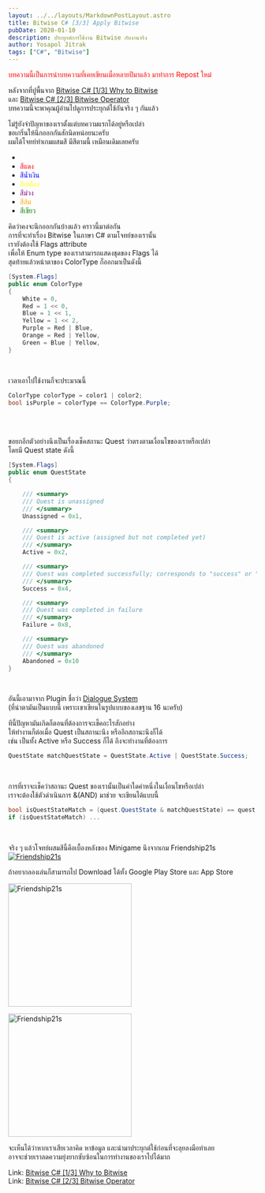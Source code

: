 ```yaml
---
layout: ../../layouts/MarkdownPostLayout.astro
title: Bitwise C# [3/3] Apply Bitwise
pubDate: 2020-01-10
description: ประยุกต์การใช้งาน Bitwise กับงานจริง
author: Yosapol Jitrak
tags: ["C#", "Bitwise"]
---
```


<span style="color: red">บทความนี้เป็นการนำบทความที่เคยเขียนเมื่อหลายปีมาแล้ว มาทำการ Repost ใหม่</span><br />

หลังจากที่ปูพื้นจาก [Bitwise C# [1/3] Why to Bitwise](post-1-bitwise-csharp-1-in-3-why-to-bitwise/) <br />
และ [Bitwise C# [2/3] Bitwise Operator](post-2-bitwise-csharp-2-in-3-bitwise-operator) <br />
บทความนี้จะพาคุณผู้อ่านไปดูการประยุกต์ใช้กันจริง ๆ กันแล้ว <br />

ไม่รู้ยังจำปัญหาของเราตั้งแต่บทความแรกได้อยู่หรือเปล่า <br />
ขอเกริ่นให้นึกออกกันสักนิดหน่อยนะครับ <br />
ผมได้โจทย์ทำเกมผสมสี มีสีตามนี้ เหมือนเดิมเลยครับ <br />

- <span style="color:white">สีขาว</span>
- <span style="color:red">สีแดง</span>
- <span style="color:blue">สีน้ำเงิน</span>
- <span style="color:yellow">สีเหลือง</span>
- <span style="color:purple">สีม่วง</span>
- <span style="color:orange">สีส้ม</span>
- <span style="color:green">สีเขียว</span>

คิดว่าคงจะนึกออกกันบ้างแล้ว คราวนี้มาต่อกัน <br />
การที่จะทำเรื่อง Bitwise ในภาษา C# ตามโจทย์ของเรานั้น <br />
เรายังต้องใช้ Flags attribute <br />
เพื่อให้ Enum type ของเราสามารถแสดงชุดของ Flags ได้ <br />
สุดท้ายแล้วหน้าตาของ ColorType ก็ออกมาเป็นดังนี้ <br />

```csharp
[System.Flags]
public enum ColorType
{
    White = 0,
    Red = 1 << 0,
    Blue = 1 << 1,
    Yellow = 1 << 2,
    Purple = Red | Blue,
    Orange = Red | Yellow,
    Green = Blue | Yellow,
}
```

<br />

เวลาเอาไปใช้งานก็จะประมาณนี้

```csharp
ColorType colorType = color1 | color2;
bool isPurple = colorType == ColorType.Purple;
```

<br />
<br />

ขอยกอีกตัวอย่างนึงเป็นเรื่องเช็คสถานะ Quest ว่าตรงตามเงื่อนไขของเราหรือเปล่า <br />
โดยมี Quest state ดังนี้ <br />

```csharp
[System.Flags]
public enum QuestState
{

    /// <summary>
    /// Quest is unassigned
    /// </summary>
    Unassigned = 0x1,

    /// <summary>
    /// Quest is active (assigned but not completed yet)
    /// </summary>
    Active = 0x2,

    /// <summary>
    /// Quest was completed successfully; corresponds to "success" or "done"
    /// </summary>
    Success = 0x4,

    /// <summary>
    /// Quest was completed in failure
    /// </summary>
    Failure = 0x8,

    /// <summary>
    /// Quest was abandoned
    /// </summary>
    Abandoned = 0x10
}
```

<br />

อันนี้เอามาจาก Plugin ชื่อว่า [Dialogue System](https://www.assetstore.unity3d.com/en/#!/content/11672) <br />
(ที่น่าตามันเป็นแบบนี้ เพราะเขาเขียนในรูปแบบของเลขฐาน 16 นะครับ) <br />

ทีนี้ปัญหามันเกิดก็ตอนที่ต้องการจะเช็คอะไรสักอย่าง <br />
ให้ทำงานก็ต่อเมื่อ Quest เป็นสถานะนึง หรืออีกสถานะนึงก็ได้ <br />
เช่น เป็นทั้ง Active หรือ Success ก็ได้ ถึงจะทำงานที่ต้องการ <br />

```csharp
QuestState matchQuestState = QuestState.Active | QuestState.Success;
```

<br />

การที่เราจะเช็คว่าสถานะ Quest ของเรานั้นเป็นค่าใดค่าหนึ่งในเงื่อนไขหรือเปล่า <br />
เราจะต้องใช้ตัวดำเนินการ &(AND) มาช่วย จะเขียนได้แบบนี้ <br />

```csharp
bool isQuestStateMatch = (quest.QuestState & matchQuestState) == quest.QuestState;
if (isQuestStateMatch) ...
```

<br />

จริง ๆ แล้วโจทย์ผสมสีนี้คือเบื้องหลังของ Minigame นึงจากเกม Friendship21s
[<img alt="Friendship21s" src="/src/assets/images/bitwise-csharp-3-in-3-apply-bitwise/flower-shop.jpg" />](/src/assets/images/bitwise-csharp-3-in-3-apply-bitwise/flower-shop.jpg)

ถ้าอยากลองเล่นก็สามารถไป Download ได้ทั้ง Google Play Store และ App Store <br />

[<img alt="Friendship21s" src="https://cdn.tigthai.com/imguploads/201711/20/06451810015111483682317_bt_googleplay_new.png" width="250" />](https://play.google.com/store/apps/details?id=com.miryninnovation.friendship21s)

[<img alt="Friendship21s" src="https://cdn.tigthai.com/imguploads/09811080014806912515830_bt_appstore.png" width="250" />](https://itunes.apple.com/th/app/friendship21s/id1290104184)

จะเห็นได้ว่าหากเราเสียเวลาคิด หาข้อมูล และนำมาประยุกต์ใช้ก่อนที่จะลุยลงมือทำเลย <br />
อาจจะช่วยเราลดความยุ่งยากซับซ้อนในการทำงานของเราไปได้มาก <br />

Link: [Bitwise C# [1/3] Why to Bitwise](post-1-bitwise-csharp-1-in-3-why-to-bitwise) <br />
Link: [Bitwise C# [2/3] Bitwise Operator](post-2-bitwise-csharp-2-in-3-bitwise-operator) <br />